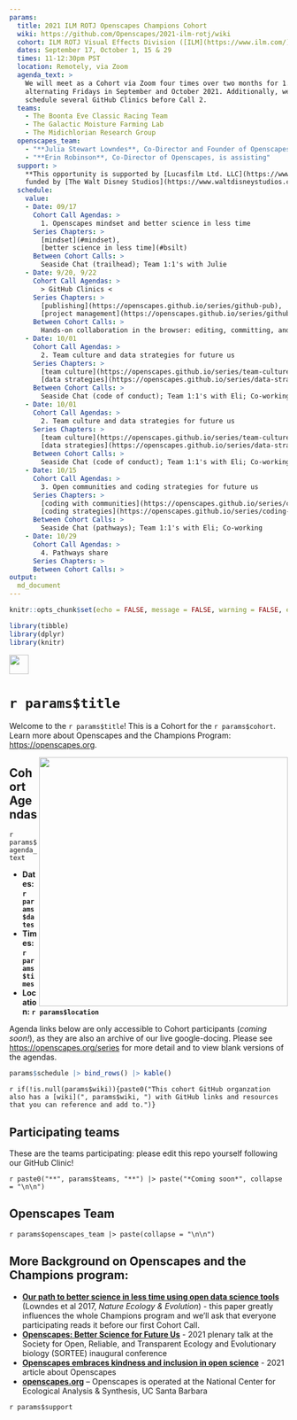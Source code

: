 ```yaml
---
params:
  title: 2021 ILM ROTJ Openscapes Champions Cohort
  wiki: https://github.com/Openscapes/2021-ilm-rotj/wiki
  cohort: ILM ROTJ Visual Effects Division ([ILM](https://www.ilm.com/))
  dates: September 17, October 1, 15 & 29
  times: 11-12:30pm PST
  location: Remotely, via Zoom
  agenda_text: >
    We will meet as a Cohort via Zoom four times over two months for 1.5 hours, on 
    alternating Fridays in September and October 2021. Additionally, we will 
    schedule several GitHub Clinics before Call 2.
  teams:
    - The Boonta Eve Classic Racing Team
    - The Galactic Moisture Farming Lab
    - The Midichlorian Research Group
  openscapes_team:
    - "**Julia Stewart Lowndes**, Co-Director and Founder of Openscapes, is co-leading"
    - "**Erin Robinson**, Co-Director of Openscapes, is assisting"
  support: >
    **This opportunity is supported by [Lucasfilm Ltd. LLC](https://www.lucasfilm.com/), 
    funded by [The Walt Disney Studios](https://www.waltdisneystudios.com/).**
  schedule:
    value:
    - Date: 09/17
      Cohort Call Agendas: >
        1. Openscapes mindset and better science in less time
      Series Chapters: >
        [mindset](#mindset),
        [better science in less time](#bsilt)
      Between Cohort Calls: >
        Seaside Chat (trailhead); Team 1:1's with Julie
    - Date: 9/20, 9/22
      Cohort Call Agendas: >
        > GitHub Clinics <
      Series Chapters: >
        [publishing](https://openscapes.github.io/series/github-pub), 
        [project management](https://openscapes.github.io/series/github-issues)
      Between Cohort Calls: >
        Hands-on collaboration in the browser: editing, committing, and Issues
    - Date: 10/01
      Cohort Call Agendas: >
        2. Team culture and data strategies for future us
      Series Chapters: >
        [team culture](https://openscapes.github.io/series/team-culture),
        [data strategies](https://openscapes.github.io/series/data-strategies)
      Between Cohort Calls: >
        Seaside Chat (code of conduct); Team 1:1's with Eli; Co-working
    - Date: 10/01
      Cohort Call Agendas: >
        2. Team culture and data strategies for future us
      Series Chapters: >
        [team culture](https://openscapes.github.io/series/team-culture),
        [data strategies](https://openscapes.github.io/series/data-strategies)
      Between Cohort Calls: >
        Seaside Chat (code of conduct); Team 1:1's with Eli; Co-working 
    - Date: 10/15
      Cohort Call Agendas: >
        3. Open communities and coding strategies for future us
      Series Chapters: >
        [coding with communities](https://openscapes.github.io/series/communities),
        [coding strategies](https://openscapes.github.io/series/coding-strategies)
      Between Cohort Calls: >
        Seaside Chat (pathways); Team 1:1's with Eli; Co-working
    - Date: 10/29
      Cohort Call Agendas: >
        4. Pathways share
      Series Chapters: >
      Between Cohort Calls: >
output:
  md_document
---
```


```r
knitr::opts_chunk$set(echo = FALSE, message = FALSE, warning = FALSE, error = FALSE)

library(tibble)
library(dplyr)
library(knitr)
```

<a align="left" href="https://github.com/Openscapes/2021-noaa-nmfs"><img src="https://github.githubassets.com/images/modules/logos_page/GitHub-Mark.png" width="35px"></a>

# `r params$title`

Welcome to the `r params$title`! This is a Cohort for the `r params$cohort`. Learn more about 
Openscapes and the Champions Program: <https://openscapes.org>. 

<img align="right" src="https://raw.githubusercontent.com/Openscapes/2021-sasi/main/horst-champions-trailhead.png" width="450">

## Cohort Agendas

`r params$agenda_text`

- **Dates: `r params$dates`**
- **Times: `r params$times`**
- **Location: `r params$location`**

Agenda links below are only accessible to Cohort participants (*coming soon!*),
as they are also an archive of our live google-docing. Please 
see <https://openscapes.org/series> for more detail and to view blank versions 
of the agendas.
 
```r
params$schedule |> bind_rows() |> kable()
```

`r if(!is.null(params$wiki)){paste0("This cohort GitHub organzation also has a [wiki](", params$wiki, ") with GitHub links and resources that you can reference and add to.")}`

## Participating teams

These are the teams participating: please edit this repo yourself following our
GitHub Clinic!

`r paste0("**", params$teams, "**") |> paste("*Coming soon*", collapse = "\n\n")`

## Openscapes Team

`r params$openscapes_team |> paste(collapse = "\n\n")`

## More Background on Openscapes and the Champions program:

* **[Our path to better science in less time using open data science tools](https://www.nature.com/articles/s41559-017-0160)** (Lowndes et al 2017, _Nature Ecology & Evolution_) - this paper greatly influences the whole Champions program and we’ll ask that everyone participating reads it before our first Cohort Call. 
* **[Openscapes: Better Science for Future Us](https://docs.google.com/presentation/d/1HGw4P095-lblHiGQHXYidHiVysjrPxuojxTxKtE13vk/edit#slide=id.ge2b7c2f974_0_2017)** - 2021 plenary talk at the Society for Open, Reliable, and Transparent Ecology and Evolutionary biology (SORTEE) inaugural conference 
* **[Openscapes embraces kindness and inclusion in open science](https://sparcopen.org/impact-story/openscapes-embraces-kindness-and-inclusion-of-open-science/)** - 2021 article about Openscapes
* **[openscapes.org](https://openscapes.org/)** – Openscapes is operated at the National Center for Ecological Analysis & Synthesis, UC Santa Barbara

`r params$support`